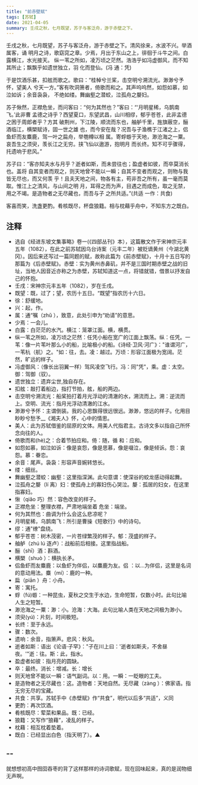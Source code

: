 ```yaml
---
title: "前赤壁赋"
tags: [苏轼]
date: 2021-04-05
summary: 壬戌之秋，七月既望，苏子与客泛舟，游于赤壁之下。
---
```


壬戌之秋，七月既望，苏子与客泛舟，游于赤壁之下。清风徐来，水波不兴。举酒属客，诵
明月之诗，歌窈窕之章。少焉，月出于东山之上，徘徊于斗牛之间。白露横江，水光接天。
纵一苇之所如，凌万顷之茫然。浩浩乎如冯虚御风，而不知其所止；飘飘乎如遗世独立，羽
化而登仙。(冯 通：凭)

于是饮酒乐甚，扣舷而歌之。歌曰：“桂棹兮兰桨，击空明兮溯流光。渺渺兮予怀，望美人
兮天一方。”客有吹洞箫者，倚歌而和之。其声呜呜然，如怨如慕，如泣如诉；余音袅袅，
不绝如缕。舞幽壑之潜蛟，泣孤舟之嫠妇。

苏子愀然，正襟危坐，而问客曰：“何为其然也？”客曰：“‘月明星稀，乌鹊南飞。’此非曹
孟德之诗乎？西望夏口，东望武昌，山川相缪，郁乎苍苍，此非孟德之困于周郎者乎？方其
破荆州，下江陵，顺流而东也，舳舻千里，旌旗蔽空，酾酒临江，横槊赋诗，固一世之雄
也，而今安在哉？况吾与子渔樵于江渚之上，侣鱼虾而友麋鹿，驾一叶之扁舟，举匏樽以相
属。寄蜉蝣于天地，渺沧海之一粟。哀吾生之须臾，羡长江之无穷。挟飞仙以遨游，抱明月
而长终。知不可乎骤得，托遗响于悲风。”

苏子曰：“客亦知夫水与月乎？逝者如斯，而未尝往也；盈虚者如彼，而卒莫消长也。盖将
自其变者而观之，则天地曾不能以一瞬；自其不变者而观之，则物与我皆无尽也，而又何羡
乎！且夫天地之间，物各有主，苟非吾之所有，虽一毫而莫取。惟江上之清风，与山间之明
月，耳得之而为声，目遇之而成色，取之无禁，用之不竭。是造物者之无尽藏也，而吾与子
之所共适。”(共适 一作：共食)

客喜而笑，洗盏更酌。肴核既尽，杯盘狼籍。相与枕藉乎舟中，不知东方之既白。

## 注释

- 选自《经进东坡文集事略》卷一(《四部丛刊》本），这篇散文作于宋神宗元丰五年（1082），在此之前苏轼因乌台诗案（元丰二年）被贬谪黄州（今湖北黄冈）。因后来还写过一篇同题的赋，故称此篇为《前赤壁赋》，十月十五日写的那篇为《后赤壁赋》。赤壁：实为黄州赤鼻矶，并不是三国时期赤壁之战的旧址，当地人因音近亦称之为赤壁，苏轼知道这一点，将错就错，借景以抒发自己的怀抱。
- 壬戌：宋神宗元丰五年（1082），岁在壬戌。
- 既望：既，过了；望，农历十五日。“既望”指农历十六日。
- 徐：舒缓地。
- 兴：起，作。
- 属：通“嘱（zhǔ ），致意，此处引申为“劝请”的意思。
- 少焉：一会儿。
- 白露：白茫茫的水汽。横江：笼罩江面。横，横贯。
- 纵一苇之所如，凌万顷之茫然：任凭小船在宽广的江面上飘荡。纵：任凭。一苇：像一片苇叶那么小的船，比喻极小的船。《诗经·卫风·河广》："谁谓河广，一苇杭（航）之。"如：往，去。凌：越过。万顷：形容江面极为宽阔。茫然，旷远的样子。
- 冯虚御风：（像长出羽翼一样）驾风凌空飞行。冯：同"凭"，乘。虚：太空。御：驾御（驭）。
- 遗世独立：遗弃尘世,独自存在。
- 扣舷：敲打着船边，指打节拍，舷，船的两边。
- 击空明兮溯流光：船桨拍打着月光浮动的清澈的水，溯流而上。溯：逆流而上。空明、流光：指月光浮动清澈的江水。
- 渺渺兮予怀：主谓倒装。我的心思飘得很远很远。渺渺，悠远的样子。化用目眇眇兮愁予__《湘夫人》怀，心中的情思。
- 美人：此为苏轼借鉴的屈原的文体。用美人代指君主。古诗文多以指自己所怀念向往的人。
- 倚歌而和(hè)之：合着节拍应和。倚：随，循 和：应和。
- 如怨如慕，如泣如诉：像是哀怨，像是思慕，像是啜泣，像是倾诉。怨：哀怨。慕：眷恋。
- 余音：尾声。袅袅：形容声音婉转悠长。
- 缕：细丝。
- 舞幽壑之潜蛟：幽壑：这里指深渊。此句意谓：使深谷的蛟龙感动得起舞。
- 泣孤舟之嫠（lí 离）妇：使孤舟上的寡妇伤心哭泣。嫠：孤居的妇女，在这里指寡妇。
- 愀（qiǎo 巧）然：容色改变的样子。
- 正襟危坐：整理衣襟，严肃地端坐着 危坐：端坐。
- 何为其然也：曲调为什么会这么悲凉呢？
- 月明星稀，乌鹊南飞：所引是曹操《短歌行》中的诗句。
- 缪：通"缭"盘绕。
- 郁乎苍苍：树木茂密，一片苍绿繁茂的样子。郁：茂盛的样子。
- 舳舻（zhú lú 逐卢）：战船前后相接。这里指战船。
- 酾（shī）酒：斟酒。
- 横槊（shuò ）：横执长矛。
- 侣鱼虾而友麋鹿：以鱼虾为伴侣，以麋鹿为友。侣 ：以...为伴侣，这里是名词的意动用法。麋（mí）：鹿的一种。
- 扁（piān ）舟：小舟。
- 寄：寓托。
- 蜉（fú)蝣：一种昆虫，夏秋之交生于水边，生命短暂，仅数小时。此句比喻人生之短暂。
- 渺沧海之一粟：渺：小。沧海：大海。此句比喻人类在天地之间极为渺小。
- 须臾(yú)：片刻，时间极短。
- 长终：至于永远。
- 骤：数次。
- 遗响：余音，指箫声。悲风：秋风。
- 逝者如斯：语出《论语·子罕》："子在川上曰：'逝者如斯夫，不舍昼夜。'"逝：往。斯：此，指水。
- 盈虚者如彼：指月亮的圆缺。
- 卒：最终。消长：增减。长：增长
- 则天地曾不能以一瞬：语气副词。以：用。一瞬：一眨眼的工夫。
- 是造物者之无尽藏也：这。造物者：天地自然。无尽藏（zàng ）：佛家语。指无穷无尽的宝藏。
- 共食：共享。苏轼手中《赤壁赋》作“共食”，明代以后多“共适”，义同
- 更酌：再次饮酒。
- 肴核既尽：荤菜和果品。既：已经。
- 狼籍：又写作“狼藉”，凌乱的样子。
- 枕藉：相互枕着垫着。
- 既白：已经显出白色（指天明了）。▲

## --

就想想初高中囫囵吞枣的背了这样那样的诗词歌赋，现在回味起来，真的是润物细无声啊。
